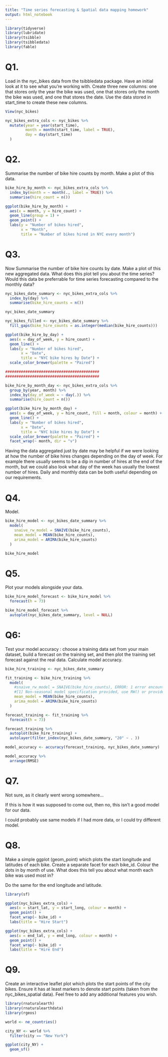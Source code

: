 ```yaml
---
title: "Time series forecasting & Spatial data mapping homework"
output: html_notebook
---
```

```r
library(tidyverse)
library(lubridate)
library(tsibble)
library(tsibbledata)
library(fable)
```
# Q1. 

Load in the nyc_bikes data from the tsibbledata package. Have an initial look at it to see what you’re working with. Create three new columns: one that stores only the year the bike was used, one that stores only the month the bike was used, and one that stores the date. Use the data stored in start_time to create these new columns.

```r
View(nyc_bikes)
```
```r
nyc_bikes_extra_cols <- nyc_bikes %>%
  mutate(year = year(start_time),
         month = month(start_time, label = TRUE),
         day = day(start_time)
  )
```
# Q2.

Summarise the number of bike hire counts by month. Make a plot of this data. 

```r

bike_hire_by_month <- nyc_bikes_extra_cols %>%
  index_by(month = ~ month(., label = TRUE)) %>%
  summarise(hire_count = n())

ggplot(bike_hire_by_month) +
  aes(x = month, y = hire_count) +
  geom_line(group = 1) +
  geom_point() + 
  labs(y = "Number of bikes hired",
       x = "Month",
       title = "Number of bikes hired in NYC every month")
```

# Q3. 

Now Summarise the number of bike hire counts by date. Make a plot of this new aggregated data. What does this plot tell you about the time series? Would this data be preferrable for time series forecasting compared to the monthly data?

```r
nyc_bikes_date_summary <- nyc_bikes_extra_cols %>% 
  index_by(day) %>%
  summarise(bike_hire_counts = n())

nyc_bikes_date_summary

nyc_bikes_filled <- nyc_bikes_date_summary %>%
  fill_gaps(bike_hire_counts = as.integer(median(bike_hire_counts)))

ggplot(bike_hire_by_day) +
  aes(x = day_of_week, y = hire_count) +
  geom_line() +
  labs(y = "Number of bikes hired",
       x = "Date",
       title = "NYC bike hires by Date") +
  scale_color_brewer(palette = "Paired")

##########################################
##########################################

bike_hire_by_month_day <- nyc_bikes_extra_cols %>%
  group_by(year, month) %>%
  index_by(day_of_week = ~ day(.)) %>%
  summarise(hire_count = n())

ggplot(bike_hire_by_month_day) +
  aes(x = day_of_week, y = hire_count, fill = month, colour = month) +
  geom_line() +
  labs(y = "Number of bikes hired",
       x = "Date",
       title = "NYC bike hires by Date") +
  scale_color_brewer(palette = "Paired") +
  facet_wrap(~ month, dir = "v")
```
Having the data aggregated just by date may be helpful if we were looking at how the number of bike hires changes depending on the day of week. 
For example there usually seems to be a dip in number of hires at the end of the month, but we could also look what day of the week has usually the lowest number of hires. 
Daily and monthly data can be both useful depending on our requirements. 

# Q4. 

Model.

```r
bike_hire_model <- nyc_bikes_date_summary %>%
  model(
    snaive_rw_model = SNAIVE(bike_hire_counts),
    mean_model = MEAN(bike_hire_counts),
    arima_model = ARIMA(bike_hire_counts)
  )

bike_hire_model
```
# Q5. 

Plot your models alongside your data.

```r
bike_hire_model_forecast <- bike_hire_model %>%
  forecast(h = 73)

bike_hire_model_forecast %>%
  autoplot(nyc_bikes_date_summary, level = NULL)
```
# Q6: 

Test your model accuracy : choose a training data set from your main dataset, build a forecast on the training set, and then plot the training set forecast against the real data. Calculate model accuracy.

```r
bike_hire_training <- nyc_bikes_date_summary
```
```r
fit_training <- bike_hire_training %>%
  model(
    #snaive_rw_model = SNAIVE(bike_hire_counts), ERROR: 1 error encountered for snaive_rw_model
    #[1] Non-seasonal model specification provided, use RW() or provide a different lag             #specification.
    mean_model = MEAN(bike_hire_counts),
    arima_model = ARIMA(bike_hire_counts)
  )
```
```r
forecast_training <- fit_training %>%
  forecast(h = 73)

forecast_training %>%
  autoplot(bike_hire_training) + 
  autolayer(filter_index(nyc_bikes_date_summary, "20" ~ . ))

model_accuracy <- accuracy(forecast_training, nyc_bikes_date_summary)

model_accuracy %>%
  arrange(RMSE)
```
# Q7.


Not sure, as it clearly went wrong somewhere...

If this is how it was supposed to come out, then no, this isn't a good model for our data. 

I could probably use same models if I had more data, or I could try different model.


# Q8. 

Make a simple ggplot (geom_point) which plots the start longitude and latitudes of each bike. Create a separate facet for each bike_id. Colour the dots in by month of use. What does this tell you about what month each bike was used most in?

Do the same for the end longitude and latitude.

```r
library(sf)
```
```r
ggplot(nyc_bikes_extra_cols) + 
  aes(x = start_lat, y = start_long, colour = month) +
  geom_point() +
  facet_wrap(~ bike_id) +
  labs(title = "Hire Start")

ggplot(nyc_bikes_extra_cols) + 
  aes(x = end_lat, y = end_long, colour = month) +
  geom_point() +
  facet_wrap(~ bike_id) + 
  labs(title = "Hire End")
```

# Q9. 

Create an interactive leaflet plot which plots the start points of the city bikes. Ensure it has at least markers to denote start points (taken from the nyc_bikes_spatial data). Feel free to add any additional features you wish.

```r
library(rnaturalearth)
library(rnaturalearthdata)
library(rgeos)
```
```r
world <- ne_countries() 

city_NY <- world %>%
  filter(city == "New York")

ggplot(city_NY) +
  geom_sf()
```




















